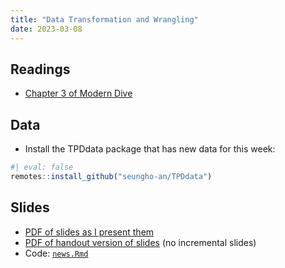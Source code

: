 ```yaml
---
title: "Data Transformation and Wrangling"
date: 2023-03-08
---
```



## Readings 

- [Chapter 3 of Modern Dive](https://moderndive.com/3-wrangling.html)

## Data

- Install the TPDdata package that has new data for this week:
```r
#| eval: false
remotes::install_github("seungho-an/TPDdata")
```
## Slides

- [PDF of slides as I present them](/slides/02_data_wrangling.pdf)
- [PDF of handout version of slides](/slides/02_data_wrangling_handout.pdf) (no incremental slides)
- Code: [`news.Rmd`](/files/code/news.Rmd)
<!-- ## Slides and Code -->

<!-- - Tuesday (9/13) lecture: Data Wrangling -->
<!--   - [PDF of slides as I present them](/slides/04_data_wrangling.pdf) -->
<!--   - [PDF of handout version of slides](/slides/04_data_wrangling_handout.pdf) (no incremental slides) -->

<!-- - Thursday (9/15) lecture: Data Wrangling and Barplots -->
<!--   - [PDF of slides as I present them](/slides/05_data_wrangling.pdf) -->
<!--   - [PDF of handout version of slides](/slides/05_data_wrangling_handout.pdf) (no incremental slides) -->
<!--    -->
